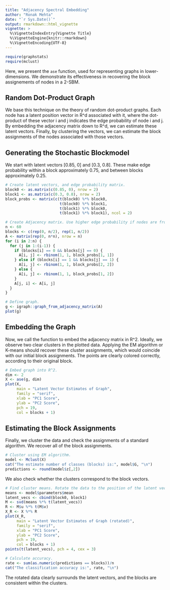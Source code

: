 ---
title: "Adjacency Spectral Embedding"
author: "Ronak Mehta"
date: "`r Sys.Date()`"
output: rmarkdown::html_vignette
vignette: >
  %\VignetteIndexEntry{Vignette Title}
  %\VignetteEngine{knitr::rmarkdown}
  %\VignetteEncoding{UTF-8}
---

```{r, warning=FALSE, echo=FALSE}
require(graphstats)
require(mclust)

```

Here, we present the `ase` function, used for representing graphs in lower-dimensions. We demonstrate its effectiveness in recovering the block assignements of nodes in a 2-SBM.

## Random Dot-Product Graph

We base this technique on the theory of random dot-product graphs. Each node has a latent position vector in R^d associated with it, where the dot-product of these vector i and j indicates the edge probability of node i and j. By embedding the adjacency matrix down to R^d, we can estimate these latent vectors. Finally, by clustering the vectors, we can estimate the block assignments of the nodes associated with those vectors.

## Generating the Stochastic Blockmodel

We start with latent vectors [0.85, 0] and [0.3, 0.8]. These make edge probability within a block approximately 0.75, and between blocks approximately 0.25.

```{r, fig.height=3.5, fig.width=5}

# Create latent vectors, and edge probability matrix.
block0 <- as.matrix(c(0.85, 0), nrow = 2)
block1 <- as.matrix(c(0.3, 0.8), nrow = 2)
block_probs <- matrix(c(t(block0) %*% block0,
                        t(block0) %*% block1,
                        t(block1) %*% block0,
                        t(block1) %*% block1), ncol = 2)

# Create Adjacency matrix. Use higher edge probability if nodes are from same block.
n <- 60
blocks <- c(rep(0, n/2), rep(1, n/2))
A <- matrix(rep(0, n*n), nrow = n)
for (i in 2:n) {
  for (j in 1:(i-1)) {
    if (blocks[i] == 0 && blocks[j] == 0) {
      A[i, j] <- rbinom(1, 1, block_probs[1, 1])
    } else if (blocks[i] == 1 && blocks[j] == 1) {
      A[i, j] <- rbinom(1, 1, block_probs[2, 2])
    } else {
      A[i, j] <- rbinom(1, 1, block_probs[1, 2])
    }
    A[j, i] <- A[i, j]
  }
}

# Define graph.
g <- igraph::graph_from_adjacency_matrix(A)
plot(g)
```

## Embedding the Graph

Now, we call the function to embed the adjacency matrix in R^2. Ideally, we observe two clear clusters in the plotted data. Applying the EM algorithm or K-means should recover these cluster assignments, which would coincide with our initial block assignments. The points are clearly colored correctly, according to their original block.

```{r, fig.height=3.5, fig.width=5}
# Embed graph into R^2.
dim <- 2
X <- ase(g, dim)
plot(X, 
     main = "Latent Vector Estimates of Graph", 
     family = "serif",
     xlab = "PC1 Score",
     ylab = "PC2 Score",
     pch = 19,
     col = blocks + 1)


```


## Estimating the Block Assignments

Finally, we cluster the data and check the assignments of a standard algorithm. We recover all of the block assignments.

```{r, fig.height=3.5, fig.width=5}
# Cluster using EM algorithm.
model <- Mclust(X)
cat("The estimate number of classes (blocks) is:", model$G, "\n")
predictions <- round(model$z[,2])
```

We also check whether the clusters correspond to the block vectors.
```{r, fig.height=3.5, fig.width=5}
# Find cluster means. Rotate the data to the position of the latent vectors, and plot.
means <- model$parameters$mean
latent_vecs <- cbind(block0, block1)
M <- svd(means %*% t(latent_vecs))
R <- M$u %*% t(M$v)
X_R <- X %*% R
plot(X_R, 
     main = "Latent Vector Estimates of Graph (rotated)", 
     family = "serif",
     xlab = "PC1 Score",
     ylab = "PC2 Score",
     pch = 19,
     col = blocks + 1)
points(t(latent_vecs), pch = 4, cex = 3)

# Calculate accuracy.
rate <- sum(as.numeric(predictions == blocks))/n
cat("The classification accuracy is:", rate, "\n")
```
The rotated data clearly surrounds the latent vectors, and the blocks are consistent within the clusters.
